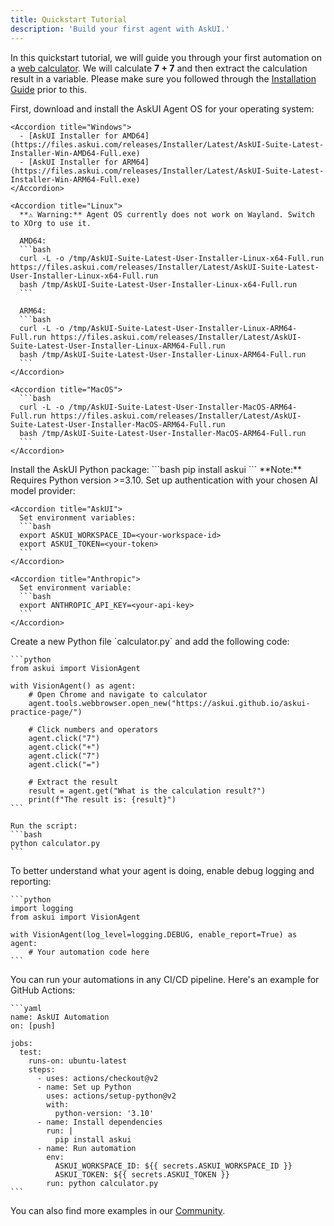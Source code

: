 ```yaml
---
title: Quickstart Tutorial
description: 'Build your first agent with AskUI.'
---
```


In this quickstart tutorial, we will guide you through your first automation on a [web calculator](https://askui.github.io/askui-practice-page/). We will calculate **7 + 7** and then extract the calculation result in a variable.
Please make sure you followed through the [Installation Guide](/introduction/02-getting-started/02-installation-guide) prior to this.

<Steps>
  <Step title="Install AskUI Agent OS">
    First, download and install the AskUI Agent OS for your operating system:

    <Accordion title="Windows">
      - [AskUI Installer for AMD64](https://files.askui.com/releases/Installer/Latest/AskUI-Suite-Latest-Installer-Win-AMD64-Full.exe)
      - [AskUI Installer for ARM64](https://files.askui.com/releases/Installer/Latest/AskUI-Suite-Latest-Installer-Win-ARM64-Full.exe)
    </Accordion>

    <Accordion title="Linux">
      **⚠️ Warning:** Agent OS currently does not work on Wayland. Switch to XOrg to use it.

      AMD64:
      ```bash
      curl -L -o /tmp/AskUI-Suite-Latest-User-Installer-Linux-x64-Full.run https://files.askui.com/releases/Installer/Latest/AskUI-Suite-Latest-User-Installer-Linux-x64-Full.run
      bash /tmp/AskUI-Suite-Latest-User-Installer-Linux-x64-Full.run
      ```

      ARM64:
      ```bash
      curl -L -o /tmp/AskUI-Suite-Latest-User-Installer-Linux-ARM64-Full.run https://files.askui.com/releases/Installer/Latest/AskUI-Suite-Latest-User-Installer-Linux-ARM64-Full.run
      bash /tmp/AskUI-Suite-Latest-User-Installer-Linux-ARM64-Full.run
      ```
    </Accordion>

    <Accordion title="MacOS">
      ```bash
      curl -L -o /tmp/AskUI-Suite-Latest-User-Installer-MacOS-ARM64-Full.run https://files.askui.com/releases/Installer/Latest/AskUI-Suite-Latest-User-Installer-MacOS-ARM64-Full.run
      bash /tmp/AskUI-Suite-Latest-User-Installer-MacOS-ARM64-Full.run
      ```
    </Accordion>
  </Step>

  <Step title="Install Python Package">
    Install the AskUI Python package:
    ```bash
    pip install askui
    ```
    **Note:** Requires Python version >=3.10.
  </Step>

  <Step title="Set Up Authentication">
    Set up authentication with your chosen AI model provider:

    <Accordion title="AskUI">
      Set environment variables:
      ```bash
      export ASKUI_WORKSPACE_ID=<your-workspace-id>
      export ASKUI_TOKEN=<your-token>
      ```
    </Accordion>

    <Accordion title="Anthropic">
      Set environment variable:
      ```bash
      export ANTHROPIC_API_KEY=<your-api-key>
      ```
    </Accordion>
  </Step>

  <Step title="Create Your First Automation">
    Create a new Python file `calculator.py` and add the following code:

    ```python
    from askui import VisionAgent

    with VisionAgent() as agent:
        # Open Chrome and navigate to calculator
        agent.tools.webbrowser.open_new("https://askui.github.io/askui-practice-page/")

        # Click numbers and operators
        agent.click("7")
        agent.click("+")
        agent.click("7")
        agent.click("=")

        # Extract the result
        result = agent.get("What is the calculation result?")
        print(f"The result is: {result}")
    ```

    Run the script:
    ```bash
    python calculator.py
    ```
  </Step>

  <Step title="(Optional) Enable Detailed Logging">
    To better understand what your agent is doing, enable debug logging and reporting:

    ```python
    import logging
    from askui import VisionAgent

    with VisionAgent(log_level=logging.DEBUG, enable_report=True) as agent:
        # Your automation code here
    ```
  </Step>

  <Step title="(Optional) Run in CI/CD Pipeline">
    You can run your automations in any CI/CD pipeline. Here's an example for GitHub Actions:

    ```yaml
    name: AskUI Automation
    on: [push]
    
    jobs:
      test:
        runs-on: ubuntu-latest
        steps:
          - uses: actions/checkout@v2
          - name: Set up Python
            uses: actions/setup-python@v2
            with:
              python-version: '3.10'
          - name: Install dependencies
            run: |
              pip install askui
          - name: Run automation
            env:
              ASKUI_WORKSPACE_ID: ${{ secrets.ASKUI_WORKSPACE_ID }}
              ASKUI_TOKEN: ${{ secrets.ASKUI_TOKEN }}
            run: python calculator.py
    ```
  </Step>
</Steps>

You can also find more examples in our [Community](https://community.askui.com).